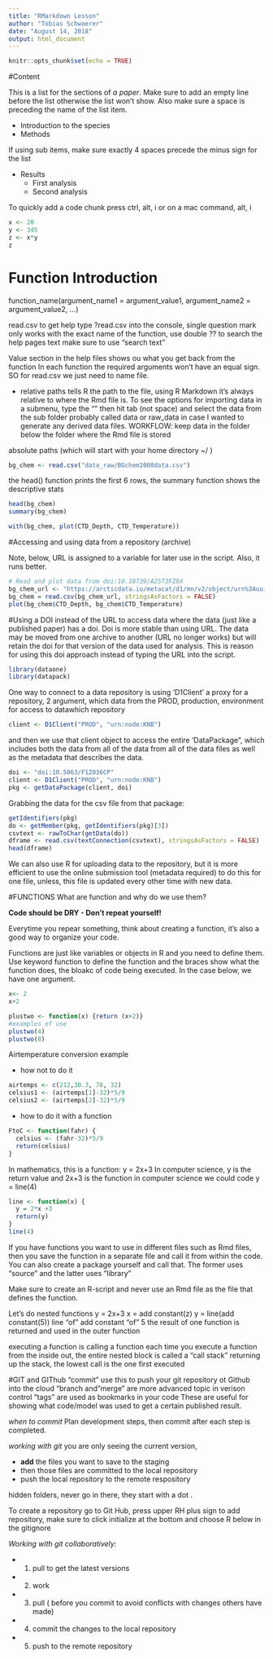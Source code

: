 ```yaml
---
title: "RMarkdown Lesson"
author: "Tobias Schwoerer"
date: "August 14, 2018"
output: html_document
---
```


```r
knitr::opts_chunk$set(echo = TRUE)
```


#Content

This is a list for the sections of *a paper*. Make sure to add an empty line before the list otherwise the list won't show. Also make sure a space is preceding the name of the list item. 

- Introduction to the species
- Methods

If using sub items, make sure exactly 4 spaces precede the minus sign for the list

- Results
    - First analysis
    - Second analysis


To quickly add a code chunk press ctrl, alt, i or on a mac command, alt, i
```r
x <- 20
y <- 345
z <- x*y
z
```

# Function Introduction

function_name(argument_name1 = argument_value1, argument_name2 = argument_value2, ...)

read.csv
to get help type ?read.csv into the console, single question mark only works with the exact name of the function, use double ?? to search the help pages text make sure to use "search text"

Value section in the help files shows ou what you get back from the function
In each function the required arguments won't have an equal sign. SO for read.csv we just need to name file.

- relative paths tells R the path to the file, using R Markdown it's always relative to where the Rmd file is. 
To see the options for importing data in a submenu, type the "" then hit tab (not space) and select the data from the sub folder probably called data or raw_data in case I wanted to generate any derived data files. WORKFLOW: keep data in the folder below the folder where the Rmd file is stored 

absolute paths (which will start with your home directory ~/  )

```r
bg_chem <- read.csv("data_raw/BGchem2008data.csv")
```
the head() function prints the first 6 rows, the summary function shows the descriptive stats
```r
head(bg_chem)
summary(bg_chem)
```


```r
with(bg_chem, plot(CTD_Depth, CTD_Temperature))
```

#Accessing and using data from a repository (archive)

Note, below, URL is assigned to a variable for later use in the script. Also, it runs better. 
```r
# Read and plot data from doi:10.18739/A25T3FZ8X
bg_chem_url <- "https://arcticdata.io/metacat/d1/mn/v2/object/urn%3Auuid%3A35ad7624-b159-4e29-a700-0c0770419941"
bg_chem = read.csv(bg_chem_url, stringsAsFactors = FALSE)
plot(bg_chem$CTD_Depth, bg_chem$CTD_Temperature)
```

#Using a DOI instead of the URL to access data
where the data (just like a published paper) has a doi. Doi is more stable than using URL. The data may be moved from one archive to another (URL no longer works) but will retain the doi for that version of the data used for analysis. This is reason for using this doi approach instead of typing the URL into the script. 



```r
library(dataone)
library(datapack)
```

One way to connect to a data repository is using 'D1Client' a proxy for a repository, 2 argument, which data from the PROD, production,  environment for access to datawhich repository
```r
client <- D1Client("PROD", "urn:node:KNB")
```

and then we use that client object to access the entire 'DataPackage", which includes both the data from all of the data from all of the data files as well as the metadata that describes the data. 

```r
doi <- "doi:10.5063/F1Z036CP"
client <- D1Client("PROD", "urn:node:KNB")
pkg <- getDataPackage(client, doi)
```

Grabbing the data for the csv file from that package:

```r
getIdentifiers(pkg)
do <- getMember(pkg, getIdentifiers(pkg)[3])
csvtext <- rawToChar(getData(do))
dframe <- read.csv(textConnection(csvtext), stringsAsFactors = FALSE)
head(dframe)
```

We can also use R for uploading data to the repository, but it is more efficient to use the online submission tool (metadata required) to do this for one file, unless, this file is updated every other time with new data. 


#FUNCTIONS
What are function and why do we use them? 

**Code should be DRY - Don't repeat yourself!**

Everytime you repear something, think about creating a function, it's also a good way to organize your code. 

Functions are just like variables or objects in R and you need to define them. Use keyword function to define the function and the braces show what the function does, the bloakc of code being executed. In the case below, we have one argument. 


```r
x<- 2
x+2

plustwo <- function(x) {return (x+2)}
#examples of use
plustwo(4)
plustwo(8)
```

Airtemperature conversion example
 
 - how not to do it
```r
airtemps <- c(212,30.3, 78, 32)
celsius1 <- (airtemps[1]-32)*5/9
celsius2 <- (airtemps[2]-32)*5/9
```

- how to do it with a function
```r
FtoC <- function(fahr) {
  celsius <- (fahr-32)*5/9
  return(celsius)
}
```

In mathematics, this is a function: y = 2x+3
In computer science, y is the return value and 2x+3 is the function 
in computer science we could code
y = line(4)

```r
line <- function(x) {
  y = 2*x +3
  return(y)
}
line(4)
```

If you have functions you want to use in different files such as Rmd files, then you save the function in a separate file and call it from within the code. You can also create a package yourself and call that. The former uses "source" and the latter uses "library"

Make sure to create an R-script and never use an Rmd file as the file that defines the function. 

Let's do nested functions
y = 2x+3
x = add constant(z)
y = line(add constant(5))
line "of" add constant "of" 5
the result of one function is returned and used in the outer function

executing a function is calling a function
each time you execute a function from the inside out, the entire nested block is called a "call stack" returning up the stack, the lowest call is the one first executed

#GIT and GIThub
"commit" use this to push your git repository ot Github into the cloud 
"branch and "merge" are more advanced topic in verison control
"tags" are used as bookmarks in your code These are useful for showing what code/model was used to get a certain published result. 

*when to commit*
Plan development steps, then commit after each step is completed. 

*working with git*
you are only seeing the current version, 

 - **add** the files you want to save to the staging
 - then those files are committed to the local repository
 - push the local repository to the remote respository
 
 hidden folders, never go in there, they start with a dot .


 To create a repository go to Git Hub, press upper RH plus sign to add repository, make sure to click initialize at the bottom and choose R below in the gitignore

*Working with git collaboratively:*

 - 1. pull to get the latest versions
 - 2. work
 - 3. pull ( before you commit to avoid conflicts with changes others have made) 
 - 4. commit the changes to the local repository
 - 5. push to the remote repository 



```r



```


